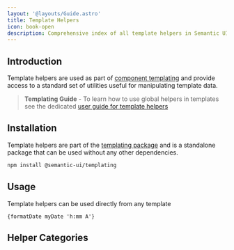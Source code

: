```yaml
---
layout: '@layouts/Guide.astro'
title: Template Helpers
icon: book-open
description: Comprehensive index of all template helpers in Semantic UI
---
```


## Introduction
Template helpers are used as part of [component templating](/templates) and provide access to a standard set of utilities useful for manipulating template data.

> **Templating Guide** - To learn how to use global helpers in templates see the dedicated [user guide for template helpers](/templates/helpers)

## Installation

Template helpers are part of the [templating package](/api/templating) and is a standalone package that can be used without any other dependencies.

```bash
npm install @semantic-ui/templating
```


## Usage

Template helpers can be used directly from any template


```sui
{formatDate myDate 'h:mm A'}
```

## Helper Categories

<UICards two horizontal stackable>
  <UICard horizontal
    header="Array Helpers"
    href="/api/helpers/arrays"
    description="working with arrays and lists."
  ></UICard>
  <UICard horizontal
    header="Comparison Helpers"
    href="/api/helpers/comparison"
    description="comparing values and making decisions."
  ></UICard>
  <UICard horizontal
    header="CSS Helpers"
    href="/api/helpers/css"
    description="working with CSS classes and styles."
  ></UICard>
  <UICard horizontal
    header="Date Helpers"
    href="/api/helpers/dates"
    description="formatting and manipulating dates."
  ></UICard>
  <UICard horizontal
    header="Debug Helpers"
    href="/api/helpers/debug"
    description="debugging and logging within templates."
  ></UICard>
  <UICard horizontal
    header="Logical Helpers"
    href="/api/helpers/logical"
    description="conditional checks and logical operations."
  ></UICard>
  <UICard horizontal
    header="Numeric Helpers"
    href="/api/helpers/numeric"
    description="working with numbers."
  ></UICard>
  <UICard horizontal
    header="Object Helpers"
    href="/api/helpers/objects"
    description="manipulating and transforming objects."
  ></UICard>
  <UICard horizontal
    header="Reactivity Helpers"
    href="/api/helpers/reactivity"
    description="working with reactive computations."
  ></UICard>
  <UICard horizontal
    header="String Helpers"
    href="/api/helpers/strings"
    description="string manipulation and formatting."
  ></UICard>
</UICards>
